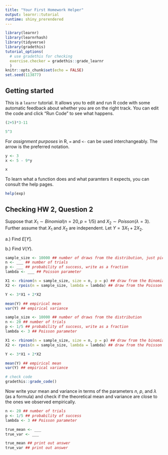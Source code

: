 ```yaml
---
title: "Your First Homework Helper"
output: learnr::tutorial
runtime: shiny_prerendered
---
```


```r
library(learnr)
library(learnrhash)
library(tidyverse)
library(gradethis)
tutorial_options(
  # use gradethis for checking
  exercise.checker = gradethis::grade_learnr
  )
knitr::opts_chunk$set(echo = FALSE)
set.seed(113877)
```

## Getting started

This is a `learnr` tutorial. It allows you to edit and run R code with some automatic feedback about whether you are on the right track. You can edit the code and click "Run Code" to see what happens.

```r
(2+5)*3-11

5^3
```

For *assignment purposes* in R, `=` and `<-` can be used interchangeably.  The arrow is the preferred notation.

```r
y <- 3
x <- 5 - 9*y

x
```

To learn what a function does and what paramters it expects, you can consult the help pages.

```r
help(exp)
```

## Checking HW 2, Question 2

Suppose that $X_1 \sim Binomial(n=20, p = 1/5)$ and $X_2 \sim Poisson(\lambda = 3)$. Further assume that $X_1$ and $X_2$ are independent. Let $Y = 3X_1 + 2X_2$.

a.) Find $E[Y]$.

b.) Find $V(Y)$.

```r
sample_size <- 10000 ## number of draws from the distribution, just pick something large
n <- ___ ## number of trials
p <- ___ ## probability of success, write as a fraction
lambda <- ___ ## Poisson parameter

X1 <- rbinom(n = sample_size, size = n, p = p) ## draw from the Binomial distribution
X2 <- rpois(n = sample_size, lambda = lambda) ## draw from the Poisson distriubtion

Y <- 3*X1 + 2*X2

mean(Y) ## empirical mean
var(Y) ## empirical variance
```

```r
sample_size <- 10000 ## number of draws from the distribution
n <- 20 ## number of trials
p <- 1/5 ## probability of success, write as a fraction
lambda <- 3 ## Poisson parameter

X1 <- rbinom(n = sample_size, size = n, p = p) ## draw from the binomial distribution
X2 <- rpois(n = sample_size, lambda = lambda) ## draw from the Poisson distriubtion

Y <- 3*X1 + 2*X2

mean(Y) ## empirical mean
var(Y) ## empirical variance
```

```r
# check code
gradethis::grade_code()
```


Now write your mean and variance in terms of the parameters $n$, $p$, and $\lambda$ (as a formula) and check if the theoretical mean and variance are close to the ones we observed empirically.

```r
n <- 20 ## number of trials
p <- 1/5 ## probability of success
lambda <- 3 ## Poisson parameter

```

```r
true_mean <- ___
true_var <- ___

true_mean ## print out answer
true_var ## print out answer
```
